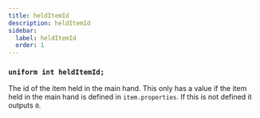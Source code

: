 ```yaml
---
title: heldItemId
description: heldItemId
sidebar:
  label: heldItemId
  order: 1
---
```


### `uniform int heldItemId;`

The id of the item held in the main hand. This only has a value if the item held in the main hand is defined in `item.properties`. If this is not defined it outputs `0`.